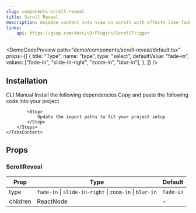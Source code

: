 ```yaml
---
slug: components-scroll-reveal
title: Scroll Reveal
description: Animate content into view on scroll with effects like fade, slide, zoom, and blur.
links:
    api: https://gsap.com/docs/v3/Plugins/ScrollTrigger
---
```


<DemoCodePreview
    path="demo/components/scroll-reveal/default.tsx"
    props={[
        {
            title: "Type",
            name: "type",
            type: "select",
            defaultValue: "fade-in",
            values: ["fade-in", "slide-in-right", "zoom-in", "blur-in"],
        },
    ]}
/>

## Installation

<Tabs defaultValue="cli" className="mt-3">
    <TabsList>
        <TabsTrigger value="cli">CLI</TabsTrigger>
        <TabsTrigger value="manual">Manual</TabsTrigger>
    </TabsList>
    <TabsContent value="cli" className="mt-4">
        <InstallationCommand command={`npx shadcn@latest add "~website/r/gsap/scroll-reveal"`} />
    </TabsContent>
    <TabsContent value="manual" className="mt-4">
        <Steps>
            <Step>
                Install the following dependencies
            </Step>
            <InstallationCommand command="npm install gsap @gsap/react" />
            <Step>
                Copy and paste the following code into your project
            </Step>
            <CodePreview path='components/gsap/scroll-reveal.tsx' collapsible></CodePreview>

            <Step>
                Update the import paths to fit your project setup
            </Step>
        </Steps>
    </TabsContent>
</Tabs>

## Props

### ScrollReveal

| Prop     | Type                                                    | Default   |
|----------|---------------------------------------------------------|-----------|
| type     | `fade-in` \| `slide-in-right` \| `zoom-in` \| `blur-in` | `fade-in` |
| children | ReactNode                                               | -         |
